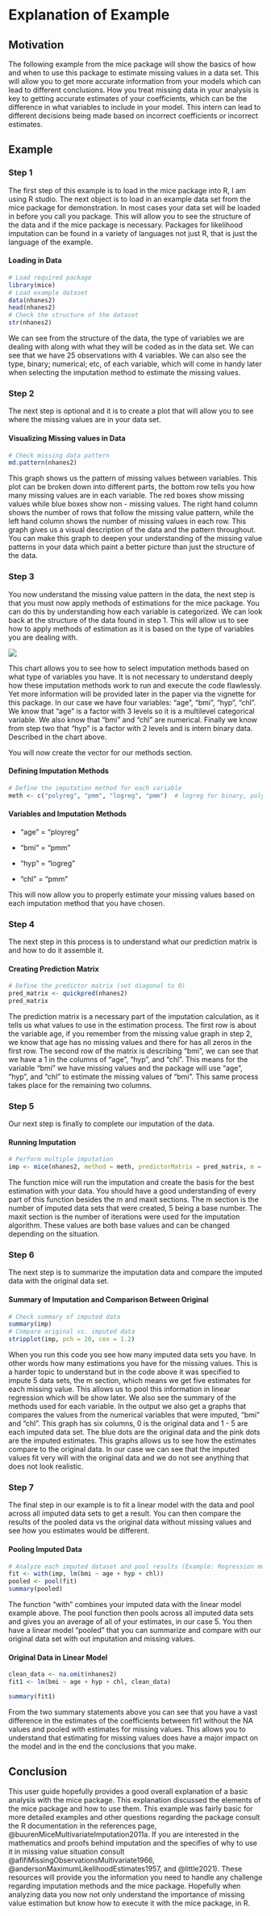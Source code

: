 # Explanation of Example {.unnumbered}

## Motivation

The following example from the mice package will show the basics of how and when to use this package to estimate missing values in a data set. This will allow you to get more accurate information from your models which can lead to different conclusions. How you treat missing data in your analysis is key to getting accurate estimates of your coefficients, which can be the difference in what variables to include in your model. This intern can lead to different decisions being made based on incorrect coefficients or incorrect estimates.

## Example

### Step 1

The first step of this example is to load in the mice package into R, I am using R studio. The next object is to load in an example data set from the mice package for demonstration. In most cases your data set will be loaded in before you call you package. This will allow you to see the structure of the data and if the mice package is necessary. Packages for likelihood imputation can be found in a variety of languages not just R, that is just the language of the example.

#### Loading in Data

```r
# Load required package
library(mice)
# Load example dataset
data(nhanes2)
head(nhanes2)
# Check the structure of the dataset
str(nhanes2)
```

We can see from the structure of the data, the type of variables we are dealing with along with what they will be coded as in the data set. We can see that we have 25 observations with 4 variables. We can also see the type, binary; numerical; etc, of each variable, which will come in handy later when selecting the imputation method to estimate the missing values.

### Step 2

The next step is optional and it is to create a plot that will allow you to see where the missing values are in your data set.

#### Visualizing Missing values in Data

```r
# Check missing data pattern
md.pattern(nhanes2)
```

This graph shows us the pattern of missing values between variables. This plot can be broken down into different parts, the bottom row tells you how many missing values are in each variable. The red boxes show missing values while blue boxes show non - missing values. The right hand column shows the number of rows that follow the missing value pattern, while the left hand column shows the number of missing values in each row. This graph gives us a visual description of the data and the pattern throughout. You can make this graph to deepen your understanding of the missing value patterns in your data which paint a better picture than just the structure of the data.

### Step 3

You now understand the missing value pattern in the data, the next step is that you must now apply methods of estimations for the mice package. You can do this by understanding how each variable is categorized. We can look back at the structure of the data found in step 1. This will allow us to see how to apply methods of estimation as it is based on the type of variables you are dealing with.

![](flow%20chart.png)

This chart allows you to see how to select imputation methods based on what type of variables you have. It is not necessary to understand deeply how these imputation methods work to run and execute the code flawlessly. Yet more information will be provided later in the paper via the vignette for this package. In our case we have four variables: "age", "bmi", "hyp", "chl". We know that "age" is a factor with 3 levels so it is a multilevel categorical variable. We also know that "bmi" and "chl" are numerical. Finally we know from step two that "hyp" is a factor with 2 levels and is intern binary data. Described in the chart above.

You will now create the vector for our methods section.

#### Defining Imputation Methods

```r
# Define the imputation method for each variable
meth <- c("polyreg", "pmm", "logreg", "pmm")  # logreg for binary, polyreg for categorical
```

#### Variables and Imputation Methods

-   "age" = "ployreg"

-   "bmi" = "pmm"

-   "hyp" = "logreg"

-   "chl" = "pmm"

This will now allow you to properly estimate your missing values based on each imputation method that you have chosen.

### Step 4

The next step in this process is to understand what our prediction matrix is and how to do it assemble it.

#### Creating Prediction Matrix

```r
# Define the predictor matrix (set diagonal to 0)
pred_matrix <- quickpred(nhanes2)
pred_matrix
```

The prediction matrix is a necessary part of the imputation calculation, as it tells us what values to use in the estimation process. The first row is about the variable age, if you remember from the missing value graph in step 2, we know that age has no missing values and there for has all zeros in the first row. The second row of the matrix is describing "bmi", we can see that we have a 1 in the columns of "age", "hyp", and "chl". This means for the variable "bmi" we have missing values and the package will use "age", "hyp", and "chl" to estimate the missing values of "bmi". This same process takes place for the remaining two columns.

### Step 5

Our next step is finally to complete our imputation of the data.

#### Running Imputation

```r
# Perform multiple imputation
imp <- mice(nhanes2, method = meth, predictorMatrix = pred_matrix, m = 5, maxit = 10)
```

The function mice will run the imputation and create the basis for the best estimation with your data. You should have a good understanding of every part of this function besides the m and maxit sections. The m section is the number of imputed data sets that were created, 5 being a base number. The maxit section is the number of iterations were used for the imputation algorithm. These values are both base values and can be changed depending on the situation.

### Step 6

The next step is to summarize the imputation data and compare the imputed data with the original data set.

#### Summary of Imputation and Comparison Between Original

```r
# Check summary of imputed data
summary(imp)
# Compare original vs. imputed data
stripplot(imp, pch = 20, cex = 1.2)

```

When you run this code you see how many imputed data sets you have. In other words how many estimations you have for the missing values. This is a harder topic to understand but in the code above it was specified to impute 5 data sets, the m section, which means we get five estimates for each missing value. This allows us to pool this information in linear regression which will be show later. We also see the summary of the methods used for each variable. In the output we also get a graphs that compares the values from the numerical variables that were imputed, "bmi" and "chl". This graph has six columns, 0 is the original data and 1 - 5 are each imputed data set. The blue dots are the original data and the pink dots are the imputed estimates. This graphs allows us to see how the estimates compare to the original data. In our case we can see that the imputed values fit very will with the original data and we do not see anything that does not look realistic.

### Step 7

The final step in our example is to fit a linear model with the data and pool across all imputed data sets to get a result. You can then compare the results of the pooled data vs the original data without missing values and see how you estimates would be different.

#### Pooling Imputed Data

```r
# Analyze each imputed dataset and pool results (Example: Regression model)
fit <- with(imp, lm(bmi ~ age + hyp + chl))
pooled <- pool(fit)
summary(pooled)
```

The function "with" combines your imputed data with the linear model example above. The pool function then pools across all imputed data sets and gives you an average of all of your estimates, in our case 5. You then have a linear model "pooled" that you can summarize and compare with our original data set with out imputation and missing values.

#### Original Data in Linear Model

```r
clean_data <- na.omit(nhanes2)
fit1 <- lm(bmi ~ age + hyp + chl, clean_data)

summary(fit1)
```

From the two summary statements above you can see that you have a vast difference in the estimates of the coefficients between fit1 without the NA values and pooled with estimates for missing values. This allows you to understand that estimating for missing values does have a major impact on the model and in the end the conclusions that you make.

## Conclusion

This user guide hopefully provides a good overall explanation of a basic analysis with the mice package. This explanation discussed the elements of the mice package and how to use them. This example was fairly basic for more detailed examples and other questions regarding the package consult the R documentation in the references page, @buurenMiceMultivariateImputation2011a. If you are interested in the mathematics and proofs behind imputation and the specifies of why to use it in missing value situation consult @afifiMissingObservationsMultivariate1966, @andersonMaximumLikelihoodEstimates1957, and @little2021). These resources will provide you the information you need to handle any challenge regarding imputation methods and the mice package. Hopefully when analyzing data you now not only understand the importance of missing value estimation but know how to execute it with the mice package, in R.
